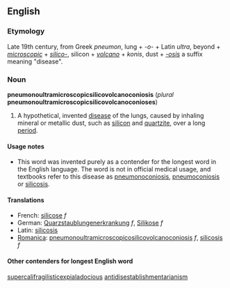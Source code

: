 ==English==
===Etymology===
Late 19th century, from Greek ''pneumon'', lung + ''-o-'' + Latin ''ultra'', beyond + ''[[microscopic]]'' + ''[[silico-]]'', silicon + ''[[volcano]]'' + ''konis'', dust + ''[[-osis]]'' a suffix meaning "disease".

===Noun===
'''pneumonoultramicroscopicsilicovolcanoconiosis''' (''plural'' '''pneumonoultramicroscopicsilicovolcanoconioses''')

#A hypothetical, invented [[disease]] of the lungs, caused by inhaling mineral or metallic dust, such as [[silicon]] and [[quartzite]], over a long [[period]].  

====Usage notes====
*This word was invented purely as a contender for the longest word in the English language.  The word is not in official medical usage, and textbooks refer to this disease as [[pneumonoconiosis]], [[pneumoconiosis]] or [[silicosis]].

====Translations====
*French: [[silicose]] ''f''
*German: [[Quarzstaublungenerkrankung]] ''f'', [[Silikose]] ''f''
*Latin: [[silicosis]]
*[[Romanica]]: [[pneumonoultramicroscopicosilicovolcanoconiosis]] ''f'', [[silicosis]] ''f''

====Other contenders for longest English word====
[[supercalifragilisticexpialadocious]]
[[antidisestablishmentarianism]]